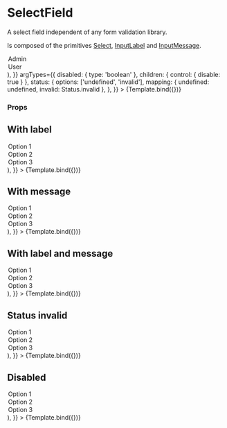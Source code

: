 
<Meta title="Components/Form/SelectField" component={SelectField} />

# SelectField

A select field independent of any form validation library.

Is composed of the primitives [Select](../?path=/docs/components-form-primitive-select--default-story), [InputLabel](../?path=/docs/components-form-primitive-inputlabel--default-story) and [InputMessage](../?path=/docs/components-form-primitive-inputmessage--default-story).


<Canvas>
  <Story
    name="Default"
    args={{
      label: 'Role',
      message: 'Your role inside the department',
      children: (
        <>
          <Option value="admin">Admin</Option>
          <Option value="user">User</Option>
        </>
      ),
    }}
    argTypes={{
      disabled: { type: 'boolean' },
      children: { control: { disable: true } },
      status: {
        options: ['undefined', 'invalid'],
        mapping: { undefined: undefined, invalid: Status.invalid },
      },
    }}
  >
    {Template.bind({})}
  </Story>
</Canvas>

### Props

<ArgsTable story="Default" />

## With label

<Canvas>
  <Story
    name="With label"
    args={{
      label: 'Label',
      children: (
        <>
          <Option value="1">Option 1</Option>
          <Option value="2">Option 2</Option>
          <Option value="3">Option 3</Option>
        </>
      ),
    }}
  >
    {Template.bind({})}
  </Story>
</Canvas>

## With message

<Canvas>
  <Story
    name="With message"
    args={{
      message: 'This is the message',
      children: (
        <>
          <Option value="1">Option 1</Option>
          <Option value="2">Option 2</Option>
          <Option value="3">Option 3</Option>
        </>
      ),
    }}
  >
    {Template.bind({})}
  </Story>
</Canvas>

## With label and message

<Canvas>
  <Story
    name="With label and message"
    args={{
      label: 'Label',
      message: 'This is the message',
      children: (
        <>
          <Option value="1">Option 1</Option>
          <Option value="2">Option 2</Option>
          <Option value="3">Option 3</Option>
        </>
      ),
    }}
  >
    {Template.bind({})}
  </Story>
</Canvas>

## Status invalid

<Canvas>
  <Story
    name="Status invalid"
    args={{
      label: 'Label',
      message: 'This is the message',
      status: Status.invalid,
      children: (
        <>
          <Option value="1">Option 1</Option>
          <Option value="2">Option 2</Option>
          <Option value="3">Option 3</Option>
        </>
      ),
    }}
  >
    {Template.bind({})}
  </Story>
</Canvas>

## Disabled

<Canvas>
  <Story
    name="Disabled"
    args={{
      label: 'Label',
      message: 'This is the message',
      disabled: true,
      children: (
        <>
          <Option value="1">Option 1</Option>
          <Option value="2">Option 2</Option>
          <Option value="3">Option 3</Option>
        </>
      ),
    }}
  >
    {Template.bind({})}
  </Story>
</Canvas>
